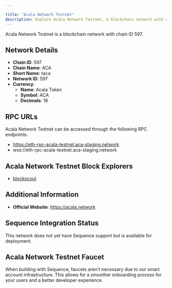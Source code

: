 ```yaml
---

title: "Acala Network Testnet"
description: Explore Acala Network Testnet, a blockchain network with chain ID 597. Learn about its native currency, Acala Token, and how to interact with the network.
---
```




Acala Network Testnet is a blockchain network with chain ID 597.

## Network Details

- **Chain ID**: 597
- **Chain Name**: ACA
- **Short Name**: taca
- **Network ID**: 597
- **Currency**: 
  - **Name**: Acala Token
  - **Symbol**: ACA
  - **Decimals**: 18

## RPC URLs

Acala Network Testnet can be accessed through the following RPC endpoints:

- https://eth-rpc-acala-testnet.aca-staging.network
- wss://eth-rpc-acala-testnet.aca-staging.network

## Acala Network Testnet Block Explorers

- [blockscout](https://blockscout.acala-dev.aca-dev.network)

## Additional Information

- **Official Website**: https://acala.network

## Sequence Integration Status

This network does not yet have Sequence support but is available for deployment.

## Acala Network Testnet Faucet

When building with Sequence, faucets aren't necessary due to our smart account infrastructure. This allows for a smoother onboarding process for your users and a better developer experience.
